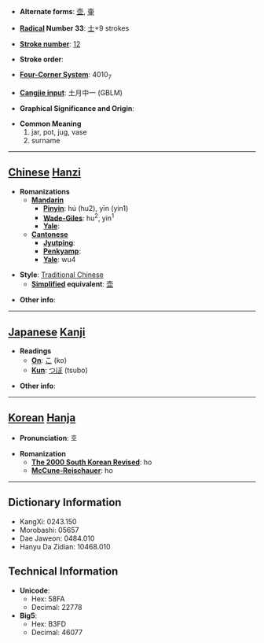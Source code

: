 * '''Alternate forms''': [[壶]], [[壷]]

* '''[[Wiktionary:Chinese radical index| Radical]] Number 33''': [[Wiktionary:Chinese radical index 士|士]]+9 strokes

* '''[[Wiktionary:Chinese total strokes index|Stroke number]]''': [[Wiktionary:Chinese total strokes index 12|12]]

* '''Stroke order''': 

* '''[[Wiktionary:Chinese four corner index|Four-Corner System]]''': 4010<sub>7</sub>

* '''[[Wiktionary:Chinese Cangjie index|Cangjie input]]''': 土月中一 (GBLM)

* '''Graphical Significance and Origin''': 

* '''Common Meaning'''
*#jar, pot, jug, vase
*# surname


----

== [[Chinese]] [[Hanzi]] ==

* '''Romanizations'''
** '''[[Mandarin]]'''
*** '''[[Pinyin]]''': hú (hu2), yīn (yin1)
*** '''[[Wade-Giles]]''': hu<sup>2</sup>, yin<sup>1</sup>
*** '''[[Yale]]''': 
** '''[[Cantonese]]'''
*** '''[[Jyutping]]''':
*** '''[[Penkyamp]]''': 
*** '''[[Yale]]''': wu4

* '''Style''': [[Traditional Chinese]] 
** '''[[Simplified Chinese|Simplified]] equivalent''': [[壶]]

* '''Other info''': 

----

== [[Japanese]] [[Kanji]] ==

* '''Readings'''
** '''[[On]]''': [[こ]] (ko)
** '''[[Kun]]''': [[つぼ]] (tsubo)

* '''Other info''':  

----

== [[Korean]] [[Hanja]] ==

* '''Pronunciation''': 호

* '''Romanization'''
** '''[[The 2000 South Korean Revised Romanization|The 2000 South Korean Revised]]''': ho
** '''[[McCune-Reischauer]]''': ho

----

== Dictionary Information ==

* KangXi: 0243.150
* Morobashi: 05657
* Dae Jaweon: 0484.010
* Hanyu Da Zidian: 10468.010

== Technical Information ==

* '''Unicode''':
** Hex: 58FA
** Decimal: 22778
* '''Big5''':
** Hex: B3FD
** Decimal: 46077